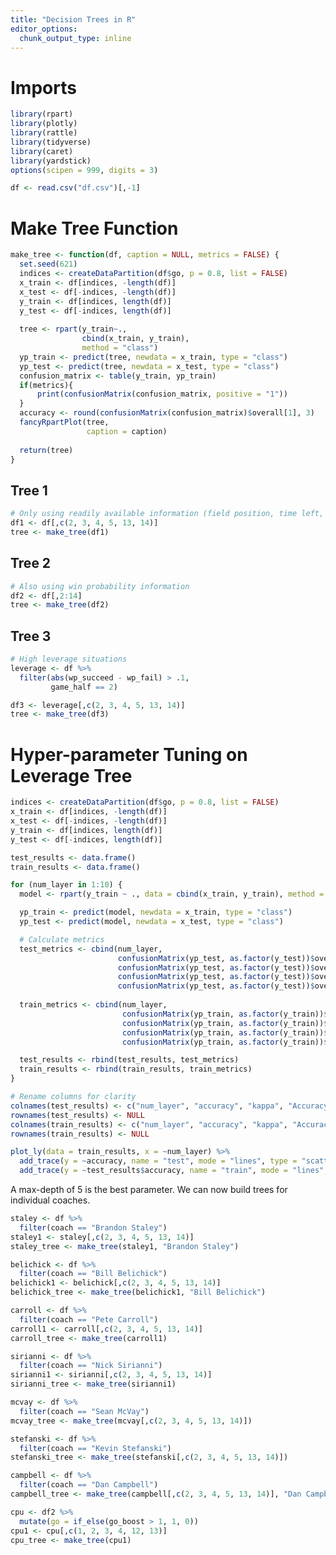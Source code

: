 ```yaml
---
title: "Decision Trees in R"
editor_options: 
  chunk_output_type: inline
---
```


# Imports

```r
library(rpart)
library(plotly)
library(rattle)
library(tidyverse)
library(caret)
library(yardstick)
options(scipen = 999, digits = 3)
```

```r
df <- read.csv("df.csv")[,-1]
```

# Make Tree Function

```r
make_tree <- function(df, caption = NULL, metrics = FALSE) {
  set.seed(621)
  indices <- createDataPartition(df$go, p = 0.8, list = FALSE)
  x_train <- df[indices, -length(df)]
  x_test <- df[-indices, -length(df)]
  y_train <- df[indices, length(df)]
  y_test <- df[-indices, length(df)]
  
  tree <- rpart(y_train~., 
                cbind(x_train, y_train), 
                method = "class")
  yp_train <- predict(tree, newdata = x_train, type = "class")
  yp_test <- predict(tree, newdata = x_test, type = "class")
  confusion_matrix <- table(y_train, yp_train)
  if(metrics){
      print(confusionMatrix(confusion_matrix, positive = "1"))
  }
  accuracy <- round(confusionMatrix(confusion_matrix)$overall[1], 3)
  fancyRpartPlot(tree,
                 caption = caption)
  
  return(tree)
}
```

## Tree 1

```r
# Only using readily available information (field position, time left, score, etc.)
df1 <- df[,c(2, 3, 4, 5, 13, 14)]
tree <- make_tree(df1)
```

## Tree 2

```r
# Also using win probability information
df2 <- df[,2:14]
tree <- make_tree(df2)
```

## Tree 3

```r
# High leverage situations
leverage <- df %>%
  filter(abs(wp_succeed - wp_fail) > .1,
         game_half == 2)

df3 <- leverage[,c(2, 3, 4, 5, 13, 14)]
tree <- make_tree(df3)
```

# Hyper-parameter Tuning on Leverage Tree

```r
indices <- createDataPartition(df$go, p = 0.8, list = FALSE)
x_train <- df[indices, -length(df)]
x_test <- df[-indices, -length(df)]
y_train <- df[indices, length(df)]
y_test <- df[-indices, length(df)]

test_results <- data.frame()
train_results <- data.frame()

for (num_layer in 1:10) {
  model <- rpart(y_train ~ ., data = cbind(x_train, y_train), method = "class", control = rpart.control(maxdepth = num_layer))

  yp_train <- predict(model, newdata = x_train, type = "class")
  yp_test <- predict(model, newdata = x_test, type = "class")

  # Calculate metrics
  test_metrics <- cbind(num_layer, 
                        confusionMatrix(yp_test, as.factor(y_test))$overall[1],
                        confusionMatrix(yp_test, as.factor(y_test))$overall[2],
                        confusionMatrix(yp_test, as.factor(y_test))$overall[3],
                        confusionMatrix(yp_test, as.factor(y_test))$overall[4])
  
  train_metrics <- cbind(num_layer, 
                         confusionMatrix(yp_train, as.factor(y_train))$overall[1],
                         confusionMatrix(yp_train, as.factor(y_train))$overall[2],
                         confusionMatrix(yp_train, as.factor(y_train))$overall[3],
                         confusionMatrix(yp_train, as.factor(y_train))$overall[4])

  test_results <- rbind(test_results, test_metrics)
  train_results <- rbind(train_results, train_metrics)
}

# Rename columns for clarity
colnames(test_results) <- c("num_layer", "accuracy", "kappa", "Accuracy_0", "Accuracy_1")
rownames(test_results) <- NULL
colnames(train_results) <- c("num_layer", "accuracy", "kappa", "Accuracy_0", "Accuracy_1")
rownames(train_results) <- NULL

plot_ly(data = train_results, x = ~num_layer) %>%
  add_trace(y = ~accuracy, name = "test", mode = "lines", type = "scatter") %>% 
  add_trace(y = ~test_results$accuracy, name = "train", mode = "lines", type = "scatter")
```

A max-depth of 5 is the best parameter. We can now build trees for individual coaches.

```r
staley <- df %>%
  filter(coach == "Brandon Staley")
staley1 <- staley[,c(2, 3, 4, 5, 13, 14)]
staley_tree <- make_tree(staley1, "Brandon Staley")
```

```r
belichick <- df %>%
  filter(coach == "Bill Belichick")
belichick1 <- belichick[,c(2, 3, 4, 5, 13, 14)]
belichick_tree <- make_tree(belichick1, "Bill Belichick")
```

```r
carroll <- df %>%
  filter(coach == "Pete Carroll")
carroll1 <- carroll[,c(2, 3, 4, 5, 13, 14)]
carroll_tree <- make_tree(carroll1)
```

```r
sirianni <- df %>%
  filter(coach == "Nick Sirianni")
sirianni1 <- sirianni[,c(2, 3, 4, 5, 13, 14)]
sirianni_tree <- make_tree(sirianni1)
```

```r
mcvay <- df %>%
  filter(coach == "Sean McVay")
mcvay_tree <- make_tree(mcvay[,c(2, 3, 4, 5, 13, 14)])
```

```r
stefanski <- df %>%
  filter(coach == "Kevin Stefanski")
stefanski_tree <- make_tree(stefanski[,c(2, 3, 4, 5, 13, 14)])
```

```r
campbell <- df %>%
  filter(coach == "Dan Campbell")
campbell_tree <- make_tree(campbell[,c(2, 3, 4, 5, 13, 14)], "Dan Campbell")
```


```r
cpu <- df2 %>% 
  mutate(go = if_else(go_boost > 1, 1, 0))
cpu1 <- cpu[,c(1, 2, 3, 4, 12, 13)]
cpu_tree <- make_tree(cpu1)
```

